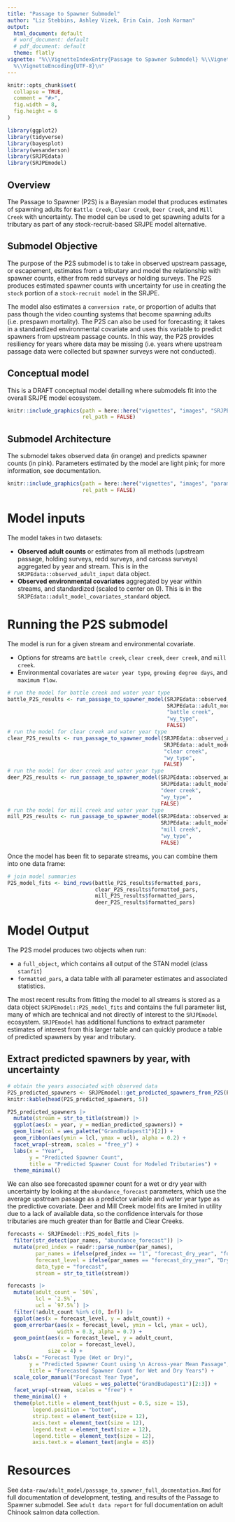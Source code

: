 ```yaml
---
title: "Passage to Spawner Submodel"
author: "Liz Stebbins, Ashley Vizek, Erin Cain, Josh Korman"
output:
  html_document: default
  # word_document: default
  # pdf_document: default
  theme: flatly
vignette: "%\\VignetteIndexEntry{Passage to Spawner Submodel} %\\VignetteEngine{knitr::rmarkdown}
  %\\VignetteEncoding{UTF-8}\n"
---
```


```r
knitr::opts_chunk$set(
  collapse = TRUE,
  comment = "#>",
  fig.width = 8, 
  fig.height = 6
)
```

```r
library(ggplot2)
library(tidyverse)
library(bayesplot)
library(wesanderson)
library(SRJPEdata)
library(SRJPEmodel)
```

## Overview

The Passage to Spawner (P2S) is a Bayesian model that produces estimates of spawning adults for `Battle Creek`, `Clear Creek`, `Deer Creek`, and `Mill Creek` with uncertainty. The model can be used to get spawning adults for a tributary as part of any stock-recruit-based SRJPE model alternative.

## Submodel Objective
The purpose of the P2S submodel is to take in observed upstream passage, or escapement, estimates from a tributary and model the relationship with spawner counts, either from redd surveys or holding surveys. The P2S produces estimated spawner counts with uncertainty for use in creating the `stock` portion of a `stock-recruit model` in the SRJPE.

The model also estimates a `conversion rate`, or proportion of adults that pass though the video counting systems that become spawning adults (i.e. prespawn mortality). The P2S can also be used for forecasting; it takes in a standardized environmental covariate and uses this variable to predict spawners from upstream passage counts. In this way, the P2S provides resiliency for years where data may be missing (i.e. years where upstream passage data were collected but spawner surveys were not conducted).

## Conceptual model

This is a DRAFT conceptual model detailing where submodels fit into the overall SRJPE model ecosystem. 

```r
knitr::include_graphics(path = here::here("vignettes", "images", "SRJPE Conceptual Model - 2-15-2024.png"),
                        rel_path = FALSE)
```

## Submodel Architecture

The submodel takes observed data (in orange) and predicts spawner counts (in pink). Parameters estimated by the model are light pink; for more information, see documentation.

```r
knitr::include_graphics(path = here::here("vignettes", "images", "parameter_diagram.png"),
                        rel_path = FALSE)
```

# Model inputs

The model takes in two datasets:

* **Observed adult counts** or estimates from all methods (upstream passage, holding surveys, redd surveys, and carcass surveys) aggregated by year and stream. This is in the `SRJPEdata::observed_adult_input` data object.
* **Observed environmental covariates** aggregated by year within streams, and standardized (scaled to center on 0). This is in the `SRJPEdata::adult_model_covariates_standard` object.

# Running the P2S submodel

The model is run for a given stream and environmental covariate.

* Options for streams are `battle creek`, `clear creek`, `deer creek`, and `mill creek`. 
* Environmental covariates are `water year type`, `growing degree days`, and `maximum flow`. 
 
```r
# run the model for battle creek and water year type
battle_P2S_results <- run_passage_to_spawner_model(SRJPEdata::observed_adult_input,
                                                   SRJPEdata::adult_model_covariates_standard,
                                                   "battle creek",
                                                   "wy_type",
                                                   FALSE)
# run the model for clear creek and water year type
clear_P2S_results <- run_passage_to_spawner_model(SRJPEdata::observed_adult_input,
                                                  SRJPEdata::adult_model_covariates_standard,
                                                  "clear creek",
                                                  "wy_type",
                                                  FALSE)
# run the model for deer creek and water year type
deer_P2S_results <- run_passage_to_spawner_model(SRJPEdata::observed_adult_input,
                                                 SRJPEdata::adult_model_covariates_standard,
                                                 "deer creek",
                                                 "wy_type",
                                                 FALSE)
# run the model for mill creek and water year type
mill_P2S_results <- run_passage_to_spawner_model(SRJPEdata::observed_adult_input,
                                                 SRJPEdata::adult_model_covariates_standard,
                                                 "mill creek",
                                                 "wy_type",
                                                 FALSE)
```

Once the model has been fit to separate streams, you can combine them into one data frame:
```r
# join model summaries
P2S_model_fits <- bind_rows(battle_P2S_results$formatted_pars,
                            clear_P2S_results$formatted_pars,
                            mill_P2S_results$formatted_pars,
                            deer_P2S_results$formatted_pars)
```

# Model Output

The P2S model produces two objects when run: 

* a `full_object`, which contains all output of the STAN model (class `stanfit`)
* `formatted_pars`, a data table with all parameter estimates and associated statistics.

The most recent results from fitting the model to all streams is stored as a data object `SRJPEmodel::P2S_model_fits` and contains the full parameter list, many of which are technical and not directly of interest to the `SRJPEmodel` ecosystem. 
`SRJPEmodel` has additional functions to extract parameter estimates of interest from this larger table and can quickly produce a table of predicted spawners by year and tributary.

## Extract predicted spawners by year, with uncertainty

```r
# obtain the years associated with observed data
P2S_predicted_spawners <- SRJPEmodel::get_predicted_spawners_from_P2S(P2S_model_fits)
knitr::kable(head(P2S_predicted_spawners, 5))
```

```r

P2S_predicted_spawners |>
  mutate(stream = str_to_title(stream)) |>
  ggplot(aes(x = year, y = median_predicted_spawners)) +
  geom_line(col = wes_palette("GrandBudapest1")[2]) +
  geom_ribbon(aes(ymin = lcl, ymax = ucl), alpha = 0.2) +
  facet_wrap(~stream, scales = "free_y") +
  labs(x = "Year",
       y = "Predicted Spawner Count",
       title = "Predicted Spawner Count for Modeled Tributaries") +
  theme_minimal()
```

We can also see forecasted spawner count for a wet or dry year with uncertainty by looking at the `abundance_forecast` parameters, which use the average upstream passage as a predictor variable and water year type as the predictive covariate. Deer and Mill Creek model fits are limited in utility due to a lack of available data, so the confidence intervals for those tributaries are much greater than for Battle and Clear Creeks.

```r
forecasts <- SRJPEmodel::P2S_model_fits |>
  filter(str_detect(par_names, "abundance_forecast")) |>
  mutate(pred_index = readr::parse_number(par_names),
         par_names = ifelse(pred_index == "1", "forecast_dry_year", "forecast_wet_year"),
         forecast_level = ifelse(par_names == "forecast_dry_year", "Dry", "Wet"),
         data_type = "forecast",
         stream = str_to_title(stream))

forecasts |>
  mutate(adult_count = `50%`,
         lcl = `2.5%`,
         ucl = `97.5%`) |>
  filter(!adult_count %in% c(0, Inf)) |>
  ggplot(aes(x = forecast_level, y = adult_count)) +
  geom_errorbar(aes(x = forecast_level, ymin = lcl, ymax = ucl),
                width = 0.3, alpha = 0.7) +
  geom_point(aes(x = forecast_level, y = adult_count,
                 color = forecast_level),
             size = 4) +
  labs(x = "Forecast Type (Wet or Dry)",
       y = "Predicted Spawner Count using \n Across-year Mean Passage",
       title = "Forecasted Spawner Count for Wet and Dry Years") +
  scale_color_manual("Forecast Year Type",
                     values = wes_palette("GrandBudapest1")[2:3]) +
  facet_wrap(~stream, scales = "free") +
  theme_minimal() +
  theme(plot.title = element_text(hjust = 0.5, size = 15),
        legend.position = "bottom",
        strip.text = element_text(size = 12),
        axis.text = element_text(size = 12),
        legend.text = element_text(size = 12),
        legend.title = element_text(size = 12),
        axis.text.x = element_text(angle = 45))
```

# Resources

See `data-raw/adult_model/passage_to_spawner_full_docmentation.Rmd` for full documentation of development, testing, and results of the Passage to Spawner submodel.
See `adult data report` for full documentation on adult Chinook salmon data collection.


